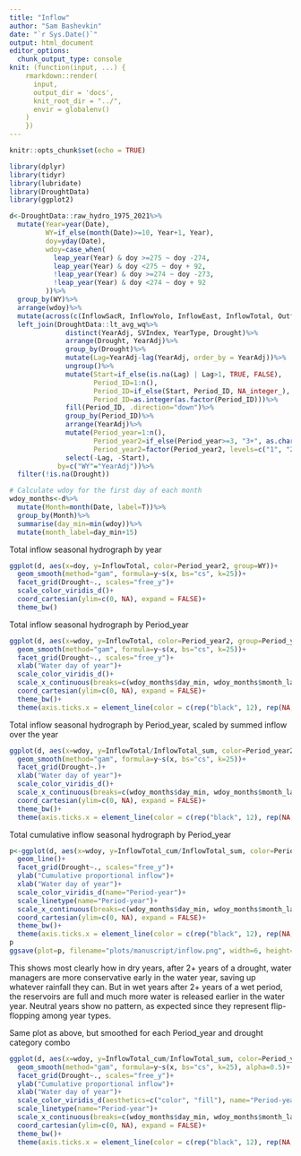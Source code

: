 ```yaml
---
title: "Inflow"
author: "Sam Bashevkin"
date: "`r Sys.Date()`"
output: html_document
editor_options: 
  chunk_output_type: console
knit: (function(input, ...) {
    rmarkdown::render(
      input,
      output_dir = 'docs',
      knit_root_dir = "../",
      envir = globalenv()
    )
    })
---
```


```r
knitr::opts_chunk$set(echo = TRUE)
```


```r
library(dplyr)
library(tidyr)
library(lubridate)
library(DroughtData)
library(ggplot2)
```

```r
d<-DroughtData::raw_hydro_1975_2021%>%
  mutate(Year=year(Date),
         WY=if_else(month(Date)>=10, Year+1, Year),
         doy=yday(Date),
         wdoy=case_when(
           leap_year(Year) & doy >=275 ~ doy -274,
           leap_year(Year) & doy <275 ~ doy + 92,
           !leap_year(Year) & doy >=274 ~ doy -273,
           !leap_year(Year) & doy <274 ~ doy + 92
         ))%>%
  group_by(WY)%>%
  arrange(wdoy)%>%
  mutate(across(c(InflowSacR, InflowYolo, InflowEast, InflowTotal, Outflow, Export), list(cum=~cumsum(.x), sum=~sum(.x))))%>%
  left_join(DroughtData::lt_avg_wq%>%
              distinct(YearAdj, SVIndex, YearType, Drought)%>%
              arrange(Drought, YearAdj)%>%
              group_by(Drought)%>%
              mutate(Lag=YearAdj-lag(YearAdj, order_by = YearAdj))%>%
              ungroup()%>%
              mutate(Start=if_else(is.na(Lag) | Lag>1, TRUE, FALSE),
                     Period_ID=1:n(),
                     Period_ID=if_else(Start, Period_ID, NA_integer_),
                     Period_ID=as.integer(as.factor(Period_ID)))%>%
              fill(Period_ID, .direction="down")%>%
              group_by(Period_ID)%>%
              arrange(YearAdj)%>%
              mutate(Period_year=1:n(),
                     Period_year2=if_else(Period_year>=3, "3+", as.character(Period_year)),
                     Period_year2=factor(Period_year2, levels=c("1", "2", "3+")))%>%
              select(-Lag, -Start),
            by=c("WY"="YearAdj"))%>%
  filter(!is.na(Drought))

# Calculate wdoy for the first day of each month
wdoy_months<-d%>%
  mutate(Month=month(Date, label=T))%>%
  group_by(Month)%>%
  summarise(day_min=min(wdoy))%>%
  mutate(month_label=day_min+15)
```

Total inflow seasonal hydrograph by year
```r
ggplot(d, aes(x=doy, y=InflowTotal, color=Period_year2, group=WY))+
  geom_smooth(method="gam", formula=y~s(x, bs="cs", k=25))+
  facet_grid(Drought~., scales="free_y")+
  scale_color_viridis_d()+
  coord_cartesian(ylim=c(0, NA), expand = FALSE)+
  theme_bw()
```

Total inflow seasonal hydrograph by Period_year
```r
ggplot(d, aes(x=wdoy, y=InflowTotal, color=Period_year2, group=Period_year2))+
  geom_smooth(method="gam", formula=y~s(x, bs="cs", k=25))+
  facet_grid(Drought~., scales="free_y")+
  xlab("Water day of year")+
  scale_color_viridis_d()+
  scale_x_continuous(breaks=c(wdoy_months$day_min, wdoy_months$month_label), labels=c(rep("", 12), as.character(wdoy_months$Month)))+
  coord_cartesian(ylim=c(0, NA), expand = FALSE)+
  theme_bw()+
  theme(axis.ticks.x = element_line(color = c(rep("black", 12), rep(NA, 12))))
```


Total inflow seasonal hydrograph by Period_year, scaled by summed inflow over the year
```r
ggplot(d, aes(x=wdoy, y=InflowTotal/InflowTotal_sum, color=Period_year2, group=Period_year2))+
  geom_smooth(method="gam", formula=y~s(x, bs="cs", k=25))+
  facet_grid(Drought~.)+
  xlab("Water day of year")+
  scale_color_viridis_d()+
  scale_x_continuous(breaks=c(wdoy_months$day_min, wdoy_months$month_label), labels=c(rep("", 12), as.character(wdoy_months$Month)))+
  coord_cartesian(ylim=c(0, NA), expand = FALSE)+
  theme_bw()+
  theme(axis.ticks.x = element_line(color = c(rep("black", 12), rep(NA, 12))))
```

Total cumulative inflow seasonal hydrograph by Period_year
```r
p<-ggplot(d, aes(x=wdoy, y=InflowTotal_cum/InflowTotal_sum, color=Period_year2, group=WY, linetype=Period_year2))+
  geom_line()+
  facet_grid(Drought~., scales="free_y")+
  ylab("Cumulative proportional inflow")+
  xlab("Water day of year")+
  scale_color_viridis_d(name="Period-year")+
  scale_linetype(name="Period-year")+
  scale_x_continuous(breaks=c(wdoy_months$day_min, wdoy_months$month_label), labels=c(rep("", 12), as.character(wdoy_months$Month)))+
  coord_cartesian(ylim=c(0, NA), expand = FALSE)+
  theme_bw()+
  theme(axis.ticks.x = element_line(color = c(rep("black", 12), rep(NA, 12))))
p
ggsave(plot=p, filename="plots/manuscript/inflow.png", width=6, height=4, units="in")
```

This shows most clearly how in dry years, after 2+ years of a drought, water managers are more conservative early in the water year, saving up whatever rainfall they can. But in wet years after 2+ years of a wet period, the reservoirs are full and much more water is released earlier in the water year. Neutral years show no pattern, as expected since they represent flip-flopping among year types.


Same plot as above, but smoothed for each Period_year and drought category combo
```r
ggplot(d, aes(x=wdoy, y=InflowTotal_cum/InflowTotal_sum, color=Period_year2, fill=Period_year2, group=Period_year2, linetype=Period_year2))+
  geom_smooth(method="gam", formula=y~s(x, bs="cs", k=25), alpha=0.5)+
  facet_grid(Drought~., scales="free_y")+
  ylab("Cumulative proportional inflow")+
  xlab("Water day of year")+
  scale_color_viridis_d(aesthetics=c("color", "fill"), name="Period-year")+
  scale_linetype(name="Period-year")+
  scale_x_continuous(breaks=c(wdoy_months$day_min, wdoy_months$month_label), labels=c(rep("", 12), as.character(wdoy_months$Month)))+
  coord_cartesian(ylim=c(0, NA), expand = FALSE)+
  theme_bw()+
  theme(axis.ticks.x = element_line(color = c(rep("black", 12), rep(NA, 12))))
```

